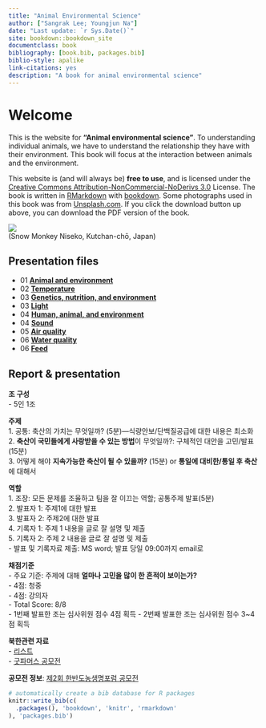 ```yaml
---
title: "Animal Environmental Science"
author: ["Sangrak Lee; Youngjun Na"]
date: "Last update: `r Sys.Date()`"
site: bookdown::bookdown_site
documentclass: book
bibliography: [book.bib, packages.bib]
biblio-style: apalike
link-citations: yes
description: "A book for animal environmental science"
---
```

# Welcome {-}  

This is the website for **"Animal environmental science"**. To understanding individual animals, we have to understand the relationship they have with their environment. This book will focus at the interaction between animals and the environment.        

This website is (and will always be) __free to use__, and is licensed under the [Creative Commons Attribution-NonCommercial-NoDerivs 3.0](http://creativecommons.org/licenses/by-nc-nd/3.0/us/) License. The book is written in [RMarkdown](https://rmarkdown.rstudio.com) with [bookdown](https://bookdown.org). Some photographs used in this book was from [Unsplash.com](https://unsplash.com/). If you click the download button up above, you can download the PDF version of the book.

![](figures/monkey.jpeg)  
(Snow Monkey Niseko, Kutchan-chō, Japan)

## Presentation files  
- 01 **[Animal and environment](https://youngjunna.github.io/aes/02-AnimalandEnvironment)**  
- 02 **[Temperature](https://youngjunna.github.io/aes/03-Temperature)**  
- 03 **[Genetics, nutrition, and environment](https://github.com/YoungjunNa/2019-animal-nutrition-and-the-environment/raw/master/03%E1%84%8C%E1%85%AE%E1%84%8E%E1%85%A1-%E1%84%83%E1%85%A9%E1%86%BC%E1%84%86%E1%85%AE%E1%86%AF%E1%84%92%E1%85%AA%E1%86%AB%E1%84%80%E1%85%A7%E1%86%BC%E1%84%92%E1%85%A1%E1%86%A8.pdf)**  
- 03 **[Light](https://youngjunna.github.io/aes/04-Light)**  
- 04 **[Human, animal, and environment](https://github.com/YoungjunNa/aes/raw/master/04-aes.pdf)**  
- 04 **[Sound](https://youngjunna.github.io/aes/05-Sound)**  
- 05 **[Air quality](https://youngjunna.github.io/aes/06-AirQuality)**  
- 06 **[Water quality](https://youngjunna.github.io/aes/07-WaterQuality)**  
- 06 **[Feed](https://youngjunna.github.io/aes/08-ByProducts)**  

## Report & presentation

**조 구성**  
- 5인 1조

**주제**  
1. 공통: 축산의 가치는 무엇일까? (5분)—식량안보/단백질공급에 대한 내용은 최소화  
2. **축산이 국민들에게 사랑받을 수 있는 방법**이 무엇일까?: 구체적인 대안을 고민/발표(15분)  
3. 어떻게 해야 **지속가능한 축산이 될 수 있을까?** (15분) or **통일에 대비한/통일 후 축산**에 대해서  

**역할**  
1. 조장: 모든 문제를 조율하고 팀을 잘 이끄는 역할; 공통주제 발표(5분)  
2. 발표자 1: 주제1에 대한 발표  
3. 발표자 2: 주제2에 대한 발표  
4. 기록자 1: 주제 1 내용을 글로 잘 설명 및 제출  
5. 기록자 2: 주제 2 내용을 글로 잘 설명 및 제출  
- 발표 및 기록자료 제출: MS word; 발표 당일 09:00까지 email로

**채점기준**  
- 주요 기준: 주제에 대해 **얼마나 고민을 많이 한 흔적이 보이는가?**  
- 4점: 청중  
- 4점: 강의자  
- Total Score: 8/8  
- 1번째 발표한 조는 심사위원 점수 4점 획득
- 2번째 발표한 조는 심사위원 점수 3~4점 획득  

**북한관련 자료**  
- [리스트](https://github.com/YoungjunNa/aes/blob/master/NK.pdf)  
- [굿파머스 공모전](http://www.good-farmers.org/single-post/2018/06/11/%EA%B5%BF%ED%8C%8C%EB%A8%B8%EC%8A%A4-%EC%A0%9C1%ED%9A%8C-%ED%95%9C%EB%B0%98%EB%8F%84%EB%86%8D%EC%83%9D%EB%AA%85-%EA%B3%B5%EB%AA%A8%EC%A0%84-%EC%88%98%EC%83%81%EC%9E%91)  
  
**공모전 정보**: [제2회 한반도농생명포럼 공모전](http://www.good-farmers.org/single-post/2018/03/21/%EC%A0%9C2%ED%9A%8C-%ED%95%9C%EB%B0%98%EB%8F%84%EB%86%8D%EC%83%9D%EB%AA%85%ED%8F%AC%EB%9F%BC-%EA%B3%B5%EB%AA%A8%EC%A0%84-%EC%95%88%EB%82%B4)


```r
# automatically create a bib database for R packages
knitr::write_bib(c(
  .packages(), 'bookdown', 'knitr', 'rmarkdown'
), 'packages.bib')
```
